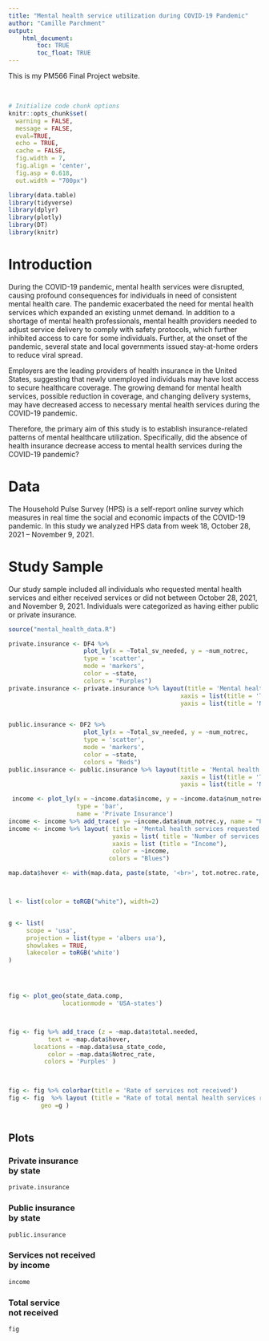 ```yaml
---
title: "Mental health service utilization during COVID-19 Pandemic"
author: "Camille Parchment"
output: 
    html_document:
        toc: TRUE
        toc_float: TRUE
---
```


This is my PM566 Final Project website.

<br>

```r
# Initialize code chunk options
knitr::opts_chunk$set(
  warning = FALSE,
  message = FALSE,
  eval=TRUE,
  echo = TRUE,
  cache = FALSE,
  fig.width = 7, 
  fig.align = 'center',
  fig.asp = 0.618,
  out.width = "700px")
```

```r
library(data.table)
library(tidyverse)
library(dplyr)
library(plotly)
library(DT)
library(knitr)
```

# Introduction
  
During the COVID-19 pandemic, mental health services were disrupted, causing profound consequences for individuals in need of consistent mental health care. The pandemic exacerbated the need for mental health services which expanded an existing unmet demand. In addition to a shortage of mental health professionals, mental health providers needed to adjust service delivery to comply with safety protocols, which further inhibited access to care for some individuals. Further, at the onset of the pandemic, several state and local governments issued stay-at-home orders to reduce viral spread. 

Employers are the leading providers of health insurance in the United States, suggesting that newly unemployed individuals may have lost access to secure healthcare coverage. The growing demand for mental health services, possible reduction in coverage, and changing delivery systems, may have decreased access to necessary mental health services during the COVID-19 pandemic.

Therefore, the primary aim of this study is to establish insurance-related patterns of mental healthcare utilization. Specifically, did the absence of health insurance decrease access to mental health services during the COVID-19 pandemic?

# Data 

The Household Pulse Survey (HPS) is a self-report online survey which measures in real time the social and economic impacts of the COVID-19 pandemic. In this study we analyzed HPS data from week 18,  October 28, 2021 – November 9, 2021. 

# Study Sample

Our study sample included all individuals who requested mental health services and either received services or did not between October 28, 2021, and November 9, 2021. Individuals were categorized as having either public or private insurance. 

```r
source("mental_health_data.R")

private.insurance <- DF4 %>% 
                     plot_ly(x = ~Total_sv_needed, y = ~num_notrec, 
                     type = 'scatter',
                     mode = 'markers',
                     color = ~state,
                     colors = "Purples")
private.insurance <- private.insurance %>% layout(title = 'Mental health services requested and not recieved by state and private insurance ',
                                                xaxis = list(title = 'Total services requested'),
                                                yaxis = list(title = 'Number of services not recived'))


public.insurance <- DF2 %>% 
                     plot_ly(x = ~Total_sv_needed, y = ~num_notrec, 
                     type = 'scatter',
                     mode = 'markers',
                     color = ~state,
                     colors = "Reds")
public.insurance <- public.insurance %>% layout(title = 'Mental health services requested and not recieved by state and public insurance',
                                                xaxis = list(title = 'Total services requested'),
                                                yaxis = list(title = 'Number of services not recived'))

 income <- plot_ly(x = ~income.data$income, y = ~income.data$num_notrec.x, 
                   type = 'bar',
                   name = 'Private Insurance')
income <- income %>% add_trace( y= ~income.data$num_notrec.y, name = "Public Insurance" )
income <- income %>% layout( title = 'Mental health services requested and not recived by income and insurance type',
                             yaxis = list( title = 'Number of services requested and not received'), barmode = 'group',
                             xaxis = list (title = "Income"),
                             color = ~income,
                            colors = "Blues")

map.data$hover <- with(map.data, paste(state, '<br>', tot.notrec.rate, " % services not received " ))



l <- list(color = toRGB("white"), width=2)


g <- list(
     scope = 'usa',
     projection = list(type = 'albers usa'),
     showlakes = TRUE, 
     lakecolor = toRGB('white')
)




fig <- plot_geo(state_data.comp, 
               locationmode = 'USA-states')



fig <- fig %>% add_trace (z = ~map.data$total.needed,    
           text = ~map.data$hover,
       locations = ~map.data$usa_state_code,
           color = ~map.data$Notrec_rate,
          colors = 'Purples' )

              

fig <- fig %>% colorbar(title = 'Rate of services not received')
fig <- fig  %>% layout (title = "Rate of total mental health services requested and not received <br> by state and both public and private insurance type",
         geo =g )
         


```


## Plots {.tabset}

### Private insurance <br> by state

```r
private.insurance
```

### Public insurance <br> by state 

```r
public.insurance
```

### Services not received <br> by income
```r
income 
```

### Total service <br> not received

```r
fig
```

## {-}

